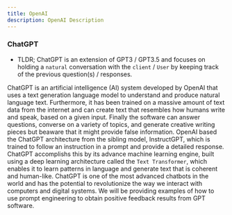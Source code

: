 ```yaml
---
title: OpenAI
description: OpenAI Description
---
```



### ChatGPT
  - TLDR; ChatGPT is an extension of GPT3 / GPT3.5 and focuses on holding a `natural` conversation with the `client` / `User` by keeping track of the previous question(s) / responses.

ChatGPT is an artificial intelligence (AI) system developed by OpenAI that uses a text generation language model to understand and produce natural language text. 
Furthermore, it has been trained on a massive amount of text data from the internet and can create text that resembles how humans write and speak, based on a given input.
Finally the software can answer questions, converse on a variety of topics, and generate creative writing pieces but beaware that it might provide false information.
OpenAI based the ChatGPT architecture from the sibling model, InstructGPT, which is trained to follow an instruction in a prompt and provide a detailed response.
ChatGPT accomplishs this by its advance machine learning engine, built using a deep learning architecture called the `Text Transformer`, which enables it to learn patterns in language and generate text that is coherent and human-like. 
ChatGPT is one of the most advanced chatbots in the world and has the potential to revolutionize the way we interact with computers and digital systems.
We will be providing examples of how to use prompt engineering to obtain positive feedback results from GPT software.

